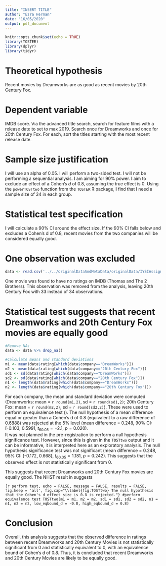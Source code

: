 ```yaml
---
title: "INSERT TITLE"
author: "Ezra Herman"
date: "16/05/2020"
output: pdf_document
---
```


```r
knitr::opts_chunk$set(echo = TRUE)
library(TOSTER)
library(dplyr)
library(tidyr)
```

# Theoretical hypothesis 
Recent movies by Dreamworks are as good as recent movies by 20th Century Fox.

# Dependent variable
IMDB score. Via the advanced title search, search for feature films with a release date to set to max 2019. Search once for Dreamworks and once for 20th Century Fox. For each, sort the titles starting with the most recent release date.

# Sample size justification
I will use an alpha of 0.05. I will perform a two-sided test. I will not be performing a sequential analysis. I am aiming for 90% power. I aim to exclude an effect of a Cohen's $d$ of 0.8, assuming the true effect is 0. Using the `powerTOSTtwo` function from the `TOSTER` R package, I find that I need a sample size of 34 in each group. 

# Statistical test specification
I will calculate a 90% CI around the effect size. If the 90% CI falls below and excludes a Cohen's d of 0.8, recent movies from the two companies will be considered equally good. 

# One observation was excluded
```r
data <- read.csv('../../originalDataAndMetaData/originalData/IYSIAssignment7DataRaw.csv', header = T)
```
One movie was found to have no ratings on IMDB (Thomas and The 2 Brothers). This observation was removed from the analysis, leaving 20th Century Fox with 33 instead of 34 observations.

# Statistical test suggests that recent Dreamworks and 20th Century Fox movies are equally good
```r
#Remove NAs
data <- data %>% drop_na()

#Calculate means and standard deviations
m1 <- mean(data$rating[which(data$company=="DreamWorks")])
m2 <- mean(data$rating[which(data$company=="20th Century Fox")])
sd1 <- sd(data$rating[which(data$company=="DreamWorks")])
sd2 <- sd(data$rating[which(data$company=="20th Century Fox")])
n1 <- length(data$rating[which(data$company=="DreamWorks")])
n2 <- length(data$rating[which(data$company=="20th Century Fox")])
```

For each company, the mean and standard deviation were computed (Dreamworks: mean = `r round(m1,2)`, sd = `r round(sd1,2)`; 20th Century Fox: mean = `r round(m2,2)`, sd = `r round(sd2,2)`). These were used to perform an equivalence test (\autoref{fig:TOSTtwo}). The null hypothesis of a mean difference equal or greater than a Cohen's d of 0.8 (equivalent to a raw difference of 0.6888) was rejected at the 5% level (mean difference = 0.248, 90% CI: [-0.103, 0.599], $t_{60.05}=-2.1$, $p=0.020$).  
It was not planned in the pre-registration to perform a null hypothesis significance test. However, since this is given in the `TOSTtwo` output and it can be informative, it is interpreted here as an exploratory analysis. The null hypothesis significance test was not significant (mean difference = 0.248, 95% CI: [-0.172, 0.668], $t_{60.05}=1.181$, $p=0.242$). This suggests that the observed effect is not statistically significant from 0.

This suggests that recent Dreamworks and 20th Century Fox movies are equally good. The NHST result in \autoref{fig:TOSTtwo} suggests 




```{r perform test, echo = FALSE, message = FALSE, results = FALSE, fig.keep = 'all', fig.cap="\\label{fig:TOSTtwo} The null hypothesis that the Cohen's d effect size is 0.8 is rejected."}
#perform equivalence test
TOSTtwo(m1 = m1, m2 = m2, sd1 = sd1, sd2 = sd2, n1 = n1, n2 = n2, low_eqbound_d = -0.8, high_eqbound_d = 0.8)
```


# Conclusion
Overall, this analysis suggests that the observed difference in ratings between recent Dreamworks and 20th Century Movies is not statistically significant from 0 and statistically equivalent to 0, with an equivalence bound of Cohen's d of 0.8. Thus, it is concluded that recent Dreamworks and 20th Century Movies are likely to be equally good.





